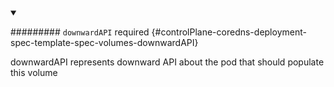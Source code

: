 


<details className="config-field" data-expandable="true" open>
<summary>

######### `downwardAPI` <span className="config-field-required" data-required="false">required</span> <span className="config-field-type"></span> <span className="config-field-default"></span> <span className="config-field-enum"></span> {#controlPlane-coredns-deployment-spec-template-spec-volumes-downwardAPI}

downwardAPI represents downward API about the pod that should populate this volume

</summary>

<PartialDownwardapireference />


</details>
